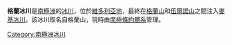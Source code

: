 {{coord|76|56|S|161|14|E|source:GNIS|display=title}}

'''格蘭冰川'''是[[南極洲|南極洲]]的[[冰川|冰川]]，位於[[維多利亞地|維多利亞地]]，最終在[[格蘭山_(維多利亞地)|格蘭山]]和[[伍爾諾山|伍爾諾山]]之間注入[[麥基冰川|麥基冰川]]，該冰川取名自格蘭山，現時由[[南極條約體系|南極條約體系]]管理。

{{DEFAULTSORT:Gran Glacier}}
[[Category:南極洲冰川|Category:南極洲冰川]]


{{ScottCoast-geo-stub}}